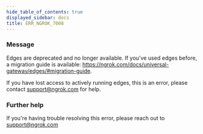```yaml
---
hide_table_of_contents: true
displayed_sidebar: docs
title: ERR_NGROK_7008
---
```


### Message

Edges are deprecated and no longer available.
If you’ve used edges before, a migration guide is available: https://ngrok.com/docs/universal-gateway/edges/#migration-guide.

If you have lost access to actively running edges, this is an error, please contact support@ngrok.com for help.

### Further help

If you're having trouble resolving this error, please reach out to [support@ngrok.com](mailto:support@ngrok.com?subject=Help%20with%20ERR_NGROK_7008)
